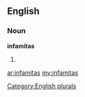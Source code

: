 ==English==

===Noun===
'''infamitas'''

# {{plural of|[[infamita]]}}

[[Category:English plurals]]

[[ar:infamitas]]
[[my:infamitas]]